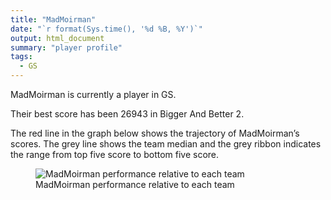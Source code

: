 ```yaml
---
title: "MadMoirman"
date: "`r format(Sys.time(), '%d %B, %Y')`"
output: html_document
summary: "player profile"
tags:
  - GS
---
```


MadMoirman is currently a player in GS.

Their best score has been 26943 in Bigger And Better 2.

The red line in the graph below shows the trajectory of MadMoirman's scores. The grey line shows the team median and the grey ribbon indicates the range from top five score to bottom five score.

![MadMoirman performance relative to each team](MadMoirman.jpg)
